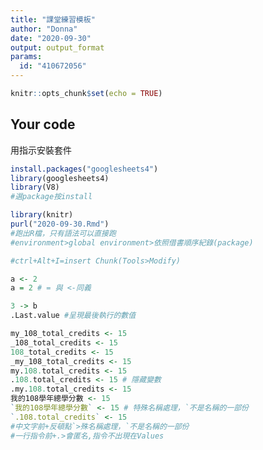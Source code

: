 ---
title: "課堂練習模板"
author: "Donna"
date: "2020-09-30"
output: output_format
params:
  id: "410672056"
---

```{r setup, include=FALSE}
knitr::opts_chunk$set(echo = TRUE)
```

## Your code
用指示安裝套件
```{r}
install.packages("googlesheets4")
library(googlesheets4)
library(V8)
#選package按install
```

```{r}
library(knitr)
purl("2020-09-30.Rmd")
#跑出R檔，只有語法可以直接跑
#environment>global environment>依照借書順序紀錄(package)
```

```{r}
#ctrl+Alt+I=insert Chunk(Tools>Modify)
```

```{r}
a <- 2
a = 2 # = 與 <-同義
```

```{r}
3 -> b
.Last.value #呈現最後執行的數值
```

```{r}
my_108_total_credits <- 15
_108_total_credits <- 15
108_total_credits <- 15
_my_108_total_credits <- 15
my.108.total_credits <- 15
.108.total_credits <- 15 # 隱藏變數
.my.108.total_credits <- 15
我的108學年總學分數 <- 15
`我的108學年總學分數` <- 15 # 特殊名稱處理，`不是名稱的一部份
`.108.total_credits` <- 15
#中文字前+反頓點`>殊名稱處理，`不是名稱的一部份
#一行指令前+.>會匿名,指令不出現在Values

```

